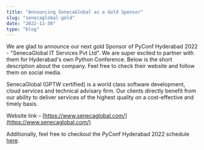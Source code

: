 ```yaml
---
title: "Announcing SenecaGlobal as a Gold Sponsor"
slug: "senecaglobal-gold"
date: "2022-11-30"
type: "blog"
---
```



We are glad to announce our next gold Sponsor of PyConf Hyderabad 2022 - "SenecaGlobal IT Services Pvt Ltd". We are super excited to partner with them for Hyderabad's own Python Conference. Below is the short description about the company. Feel free to check their website and follow them on social media.

SenecaGlobal (GPTW certified) is a world class software development, cloud services and technical advisary firm. Our clients directly benefit from our ability to deliver services of the highest quality on a cost-effective and timely basis.

Website link – [https://www.senecaglobal.com/](https://www.senecaglobal.com/)

Additionally, feel free to checkout the PyConf Hyderabad 2022 schedule [here](https://pyconf.hydpy.org/2022/#timetable).
